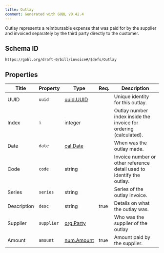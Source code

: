 ```yaml
---
title: Outlay
comment: Generated with GOBL v0.42.4
---
```


Outlay represents a reimbursable expense that was paid for by the supplier and invoiced separately by the third party directly to the customer.

## Schema ID

`https://gobl.org/draft-0/bill/invoice#/$defs/Outlay`

## Properties

| Title       | Property   | Type                              | Req. | Description                                                           |
|-------------|------------|-----------------------------------|------|-----------------------------------------------------------------------|
| UUID        | `uuid`     | [uuid.UUID](/draft-0/uuid/uuid)   |      | Unique identity for this outlay.                                      |
| Index       | `i`        | integer                           |      | Outlay number index inside the invoice for ordering (calculated).     |
| Date        | `date`     | [cal.Date](/draft-0/cal/date)     |      | When was the outlay made.                                             |
| Code        | `code`     | string                            |      | Invoice number or other reference detail used to identify the outlay. |
| Series      | `series`   | string                            |      | Series of the outlay invoice.                                         |
| Description | `desc`     | string                            | true | Details on what the outlay was.                                       |
| Supplier    | `supplier` | [org.Party](/draft-0/org/party)   |      | Who was the supplier of the outlay                                    |
| Amount      | `amount`   | [num.Amount](/draft-0/num/amount) | true | Amount paid by the supplier.                                          |

